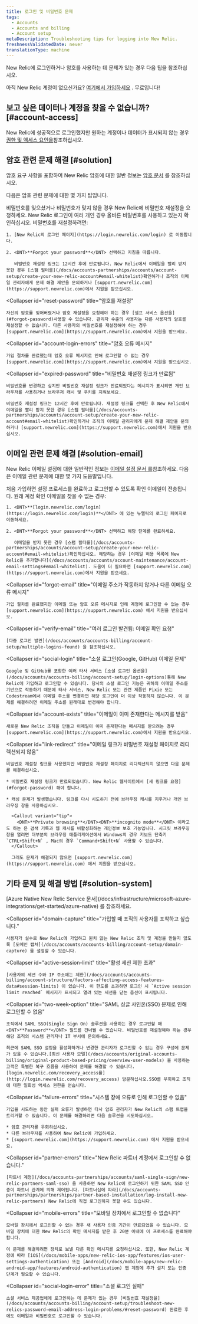 ```yaml
---
title: 로그인 및 비밀번호 문제
tags:
  - Accounts
  - Accounts and billing
  - Account setup
metaDescription: Troubleshooting tips for logging into New Relic.
freshnessValidatedDate: never
translationType: machine
---
```


New Relic에 로그인하거나 암호를 사용하는 데 문제가 있는 경우 다음 팁을 참조하십시오.

아직 New Relic 계정이 없으신가요? [여기에서 가입하세요](https://newrelic.com/signup) . 무료입니다!

## 보고 싶은 데이터나 계정을 찾을 수 없습니까? [#account-access]

New Relic에 성공적으로 로그인했지만 원하는 계정이나 데이터가 표시되지 않는 경우 [권한 및 액세스 요인을](/docs/accounts/accounts-billing/general-account-settings/factors-affecting-access-features-data#account-access)참조하십시오.

## 암호 관련 문제 해결 [#solution]

암호 요구 사항을 포함하여 New Relic 암호에 대한 일반 정보는 [암호 문서](/docs/accounts/accounts/account-maintenance/change-passwords-user-preferences) 를 참조하십시오.

다음은 암호 관련 문제에 대한 몇 가지 팁입니다.

<CollapserGroup>
  <Collapser
    id="forgot-password"
    title="비밀번호를 잊어버렸거나 비밀번호가 작동하지 않습니다"
  >
    비밀번호를 잊으셨거나 비밀번호가 맞지 않을 경우 New Relic에 비밀번호 재설정을 요청하세요. New Relic 로그인이 여러 개인 경우 올바른 비밀번호를 사용하고 있는지 확인하십시오. 비밀번호를 재설정하려면:

    1. [New Relic의 로그인 페이지](https://login.newrelic.com/login) 로 이동합니다.

    2. <DNT>**Forgot your password**</DNT> 선택하고 지침을 따릅니다.

       비밀번호 재설정 링크는 12시간 후에 만료됩니다. New Relic에서 이메일을 빨리 받지 못한 경우 [스팸 필터를](/docs/accounts-partnerships/accounts/account-setup/create-your-new-relic-account#email-whitelist)확인하거나 조직의 이메일 관리자에게 문제 해결 제안을 문의하거나 [support.newrelic.com](https://support.newrelic.com)에서 지원을 받으십시오.
  </Collapser>

  <Collapser
    id="reset-password"
    title="암호를 재설정"
  >
    자신의 암호를 잊어버렸거나 암호 재설정을 요청해야 하는 경우 [셀프 서비스 옵션을](#forgot-password)사용할 수 있습니다. 관리자 수준의 사용자는 다른 사용자의 암호를 재설정할 수 없습니다. 다른 사용자의 비밀번호를 재설정해야 하는 경우 [support.newrelic.com](https://support.newrelic.com)에서 지원을 받으세요.
  </Collapser>

  <Collapser
    id="account-login-errors"
    title="암호 오류 메시지"
  >
    가입 절차를 완료했는데 암호 오류 메시지로 인해 로그인할 수 없는 경우 [support.newrelic.com](https://support.newrelic.com)에서 지원을 받으십시오.
  </Collapser>

  <Collapser
    id="expired-password"
    title="비밀번호 재설정 링크가 만료됨"
  >
    비밀번호를 변경하고 싶지만 비밀번호 재설정 링크가 만료되었다는 메시지가 표시되면 개인 브라우저를 사용하거나 브라우저 캐시 및 쿠키를 지워보세요.

    비밀번호 재설정 링크는 12시간 후에 만료됩니다. 재설정 링크를 선택한 후 New Relic에서 이메일을 빨리 받지 못한 경우 [스팸 필터를](/docs/accounts-partnerships/accounts/account-setup/create-your-new-relic-account#email-whitelist)확인하거나 조직의 이메일 관리자에게 문제 해결 제안을 문의하거나 [support.newrelic.com](https://support.newrelic.com)에서 지원을 받으십시오.
  </Collapser>
</CollapserGroup>

## 이메일 관련 문제 해결 [#solution-email]

New Relic 이메일 설정에 대한 일반적인 정보는 [이메일 설정 문서 를](/docs/accounts/accounts/account-maintenance/account-email-settings)참조하세요. 다음은 이메일 관련 문제에 대한 몇 가지 도움말입니다.

<CollapserGroup>
  <Collapser
    id="no-confirmation-email"
    title="새 계정 확인 이메일을 받지 못함"
  >
    처음 가입하면 설정 프로세스를 완료하고 로그인할 수 있도록 확인 이메일이 전송됩니다. 원래 계정 확인 이메일을 찾을 수 없는 경우:

    1. <DNT>**[login.newrelic.com/login](https://login.newrelic.com/login)**</DNT> 에 있는 뉴렐릭의 로그인 페이지로 이동하세요.

    2. <DNT>**Forgot your password**</DNT> 선택하고 해당 단계를 완료하세요.

       이메일을 받지 못한 경우 [스팸 필터를](/docs/accounts-partnerships/accounts/account-setup/create-your-new-relic-account#email-whitelist)확인하십시오. 해당하는 경우 [이메일 허용 목록에 New Relic을 추가합니다](/docs/accounts/accounts/account-maintenance/account-email-settings#email-whitelist). 도움이 더 필요하면 [support.newrelic.com](https://support.newrelic.com)에서 지원을 받으세요.
  </Collapser>

  <Collapser
    id="forgot-email"
    title="이메일 주소가 작동하지 않거나 다른 이메일 오류 메시지"
  >
    가입 절차를 완료했지만 이메일 또는 암호 오류 메시지로 인해 계정에 로그인할 수 없는 경우 [support.newrelic.com](https://support.newrelic.com) 에서 지원을 받으십시오.
  </Collapser>

  <Collapser
    id="verify-email"
    title="여러 로그인 발견됨: 이메일 확인 요청"
  >
    [다중 로그인 발견](/docs/accounts/accounts-billing/account-setup/multiple-logins-found) 을 참조하십시오.
  </Collapser>

  <Collapser
    id="social-login"
    title="소셜 로그인(Google, GitHub) 이메일 문제"
  >
    Google 및 GitHub를 포함한 여러 타사 서비스 [소셜 로그인 옵션을](/docs/accounts/accounts-billing/account-setup/login-options)통해 New Relic에 가입하고 로그인할 수 있습니다. 당사의 소셜 로그인 기능은 귀하의 이메일 주소를 기반으로 작동하기 때문에 타사 서비스, New Relic 또는 관련 제품인 Pixie 또는 Codestream에서 이메일 주소를 변경하면 해당 로그인이 더 이상 작동하지 않습니다. 이 문제를 해결하려면 이메일 주소를 원래대로 변경해야 합니다.
  </Collapser>

  <Collapser
    id="account-exists"
    title="이메일이 이미 존재한다는 메시지를 받음"
  >
    새로운 New Relic 조직을 만들고 이메일이 이미 존재한다는 메시지를 받으려는 경우 [support.newrelic.com](https://support.newrelic.com)에서 지원을 받으십시오.
  </Collapser>

  <Collapser
    id="link-redirect"
    title="이메일 링크가 비밀번호 재설정 페이지로 리디렉션되지 않음"
  >
    비밀번호 재설정 링크를 사용했지만 비밀번호 재설정 페이지로 리디렉션되지 않으면 다음 문제를 해결하십시오.

    * 비밀번호 재설정 링크가 만료되었습니다. New Relic 웹사이트에서 [새 링크를 요청](#forgot-password) 해야 합니다.

    * 캐싱 문제가 발생했습니다. 링크를 다시 시도하기 전에 브라우징 캐시를 지우거나 개인 브라우징 창을 사용하십시오.

      <Callout variant="tip">
        <DNT>**Private browsing**</DNT><DNT>**incognito mode**</DNT> 이라고도 하는 은 검색 기록과 웹 캐시를 비활성화하는 개인정보 보호 기능입니다. 시크릿 브라우징 창을 열려면 대부분의 브라우징 애플리케이션에서 Windows의 경우 키보드 단축키 `CTRL+Shift+N` , Mac의 경우 `Command+Shift+N` 사용할 수 있습니다.
      </Callout>

      그래도 문제가 해결되지 않으면 [support.newrelic.com](https://support.newrelic.com) 에서 지원을 받으십시오.
  </Collapser>
</CollapserGroup>

## 기타 문제 및 해결 방법 [#solution-system]

<CollapserGroup>
  <Collapser
    id="azure-login"
    title="Azure Native New Relic Service 계정에 로그인할 수 없습니다."
  >
    [Azure Native New Relic Service 문서](/docs/infrastructure/microsoft-azure-integrations/get-started/azure-native) 를 참조하세요.
  </Collapser>

  <Collapser
    id="domain-capture"
    title="가입할 때 조직의 사용자를 포착하고 싶습니다."
  >
    사용자가 실수로 New Relic에 가입하고 원치 않는 New Relic 조직 및 계정을 만들지 않도록 [도메인 캡처](/docs/accounts/accounts-billing/account-setup/domain-capture) 를 설정할 수 있습니다.
  </Collapser>

  <Collapser
    id="active-session-limit"
    title="활성 세션 제한 초과"
  >
    [사용자의 세션 수와 IP 주소에는 제한](/docs/accounts/accounts-billing/account-structure/factors-affecting-access-features-data#session-limits) 이 있습니다. 이 한도를 초과하면 로그인 시 `Active session limit reached` 메시지가 표시되고 열려 있는 세션을 닫는 옵션이 표시됩니다.
  </Collapser>

  <Collapser
    id="two-week-option"
    title="SAML 싱글 사인온(SSO) 문제로 인해 로그인할 수 없음"
  >
    조직에서 SAML SSO(Single Sign On) 솔루션을 사용하는 경우 로그인할 때 <DNT>**Password**</DNT> 필드를 건너뛸 수 있습니다. 비밀번호를 재설정해야 하는 경우 해당 조직의 시스템 관리자나 IT 부서에 문의하세요.

    최근에 SAML SSO 설정을 활성화하거나 변경한 관리자가 로그인할 수 없는 경우 구성에 문제가 있을 수 있습니다.[최신 사용자 모델](/docs/accounts/original-accounts-billing/original-product-based-pricing/overview-user-models) 을 사용하는 고객은 특별한 복구 흐름을 사용하여 문제를 해결할 수 있습니다.[login.newrelic.com/recovery_access를](http://login.newrelic.com/recovery_access) 방문하십시오.SSO를 우회하고 조직에 대한 일회성 액세스 권한을 얻습니다.
  </Collapser>

  <Collapser
    id="failure-errors"
    title="시스템 장애 오류로 인해 로그인할 수 없음"
  >
    가입을 시도하는 동안 실패 오류가 발생하면 타사 암호 관리자가 New Relic의 스팸 트랩을 트리거할 수 있습니다. 이 문제를 해결하려면 다음 솔루션을 시도하십시오.

    * 암호 관리자를 우회하십시오.
    * 다른 브라우저를 사용하여 New Relic에 가입하세요.
    * [support.newrelic.com](https://support.newrelic.com) 에서 지원을 받으세요.
  </Collapser>

  <Collapser
    id="partner-errors"
    title="New Relic 파트너 계정에서 로그인할 수 없습니다."
  >
    [파트너 계정](/docs/accounts-partnerships/accounts/saml-single-sign/new-relic-partners-saml-sso) 을 사용하면 New Relic에 로그인하기 위한 SAML SSO 인증이 파트너 관계에 의해 제어됩니다. [파트너십에 따라](/docs/accounts-partnerships/partnerships/partner-based-installation/log-install-new-relic-partners) New Relic에 직접 로그인하지 못할 수도 있습니다.
  </Collapser>

  <Collapser
    id="mobile-errors"
    title="모바일 장치에서 로그인할 수 없습니다"
  >
    모바일 장치에서 로그인할 수 없는 경우 새 사용자 인증 기간이 만료되었을 수 있습니다. 모바일 장치에 대한 New Relic의 확인 메시지를 받은 후 20분 이내에 이 프로세스를 완료해야 합니다.

    이 문제를 해결하려면 장치로 보낼 다른 확인 메시지를 요청하십시오. 또한, New Relic 계정에 따라 [iOS](/docs/mobile-apps/new-relic-ios-app/features/ios-user-settings-authentication) 또는 [Android](/docs/mobile-apps/new-relic-android-app/features/android-authentication) 앱 계정에 추가 설치 또는 인증 단계가 필요할 수 있습니다.
  </Collapser>

  <Collapser
    id="social-login-error"
    title="소셜 로그인 실패"
  >
    소셜 서비스 제공업체에 로그인하는 데 문제가 있는 경우 [비밀번호 재설정을](/docs/accounts/accounts-billing/account-setup/troubleshoot-new-relics-password-email-address-login-problems/#reset-password) 완료한 후에도 이메일과 비밀번호로 로그인할 수 있습니다.
  </Collapser>
</CollapserGroup>
